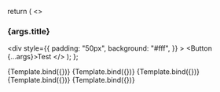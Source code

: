 
<Meta
  title="Design-system/widgets/TestComponent/Secondary button test"
  component={TestComponent}
/>

  return (
    <>
      <h3>{args.title}</h3>
      <div
        style={{
          padding: "50px",
          background: "#fff",
        }}
      >
        <TestComponent colorMode={colorMode}>
          <Button {...args}>Test</Button>
        </TestComponent>
      </div>
    </>
  );
};

<Canvas>
  <Story
    name="secondary"
    args={{
      title: "Secondary",
      variant: "secondary",
    }}
  >
    {Template.bind({})}
  </Story>
  <Story
    name="secondary hover"
    args={{
      title: "Secondary hover",
      variant: "secondary",
      isHover: true,
    }}
  >
    {Template.bind({})}
  </Story>
  <Story
    name="secondary active"
    args={{
      title: "Secondary active",
      variant: "secondary",
      isActive: true,
    }}
  >
    {Template.bind({})}
  </Story>
  <Story
    name="secondary focus"
    args={{
      title: "Secondary active",
      variant: "secondary",
      isFocused: true,
    }}
  >
    {Template.bind({})}
  </Story>
  <Story
    name="secondary disabled"
    args={{
      title: "Secondary disabled",
      variant: "secondary",
      isDisabled: true,
    }}
  >
    {Template.bind({})}
  </Story>
</Canvas>
